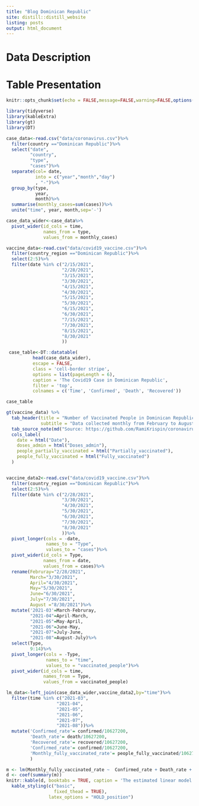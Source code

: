```yaml
---
title: "Blog Dominican Republic"
site: distill::distill_website
listing: posts
output: html_document
---
```


# Data Description

# Table Presentation
```r

knitr::opts_chunk$set(echo = FALSE,message=FALSE,warning=FALSE,options(scipen=200))

library(tidyverse)
library(kableExtra)
library(gt)
library(DT)

```


```r
case_data<-read.csv("data/coronavirus.csv")%>%
  filter(country =="Dominican Republic")%>%
  select("date",
         "country",
         "type",
         "cases")%>%
  separate(col= date,
           into = c("year","month","day")
           , "-")%>%
  group_by(type,
           year,
           month)%>%
  summarise(monthly_cases=sum(cases))%>%
  unite("time", year, month,sep='-')

case_data_wider<-case_data%>%
  pivot_wider(id_cols = time,
              names_from = type,
              values_from = monthly_cases)
```


```r

vaccine_data<-read.csv("data/covid19_vaccine.csv")%>%
  filter(country_region =="Dominican Republic")%>%
  select(2:5)%>%
  filter(date %in% c("2/15/2021",
                     "2/28/2021",
                     "3/15/2021",
                     "3/30/2021",
                     "4/15/2021",
                     "4/30/2021",
                     "5/15/2021",
                     "5/30/2021",
                     "6/15/2021",
                     "6/30/2021",
                     "7/15/2021",
                     "7/30/2021",
                     "8/15/2021",
                     "8/30/2021"
                     ))

```

```r

 case_table<-DT::datatable(
          head(case_data_wider),
          escape = FALSE,
          class = 'cell-border stripe',
          options = list(pageLength = 6),
          caption = 'The Covid19 Case in Dominican Republic',
          filter = 'top',
          colnames = c('Time', 'Confirmed', 'Death', 'Recovered'))

case_table

```


```r

gt(vaccine_data) %>% 
  tab_header(title = "Number of Vaccinated People in Dominican Republic(Accumulated)",
             subtitle = "Data collected monthly from February to August 2021") %>% 
  tab_source_note(md("Source: https://github.com/RamiKrispin/coronavirus")) %>% 
  cols_label(
    date = html("Date"),
    doses_admin = html("Doses_admin"),
    people_partially_vaccinated = html("Partially_vaccinated"),
    people_fully_vaccinated = html("Fully_vaccinated")
  )



```

```r
vaccine_data2<-read.csv("data/covid19_vaccine.csv")%>%
  filter(country_region =="Dominican Republic")%>%
  select(2:5)%>%
  filter(date %in% c("2/28/2021",
                     "3/30/2021",
                     "4/30/2021",
                     "5/30/2021",
                     "6/30/2021",
                     "7/30/2021",
                     "8/30/2021"
                     ))%>%
  pivot_longer(cols = -date,
               names_to = "Type",
               values_to = "cases")%>%
  pivot_wider(id_cols = Type,
              names_from = date,
              values_from = cases)%>%
  rename(Februray="2/28/2021",
         March="3/30/2021",
         April="4/30/2021",
         May="5/30/2021",
         June="6/30/2021",
         July="7/30/2021",
         August ="8/30/2021")%>%
  mutate('2021-03'=March-Februray,
         "2021-04"=April-March,
         "2021-05"=May-April,
         "2021-06"=June-May,
         "2021-07"=July-June,
         "2021-08"=August-July)%>%
  select(Type,
         9:14)%>%
  pivot_longer(cols = -Type,
               names_to = "time",
               values_to = "vaccinated_people")%>%
  pivot_wider(id_cols = time,
              names_from = Type,
              values_from = vaccinated_people)
```


```r
lm_data<-left_join(case_data_wider,vaccine_data2,by="time")%>%
  filter(time %in% c("2021-03",
                   "2021-04",
                   "2021-05",
                   "2021-06",
                   "2021-07",
                   "2021-08"))%>%
  mutate('Confirmed_rate'= confirmed/10627200,
         'Death_rate'= death/10627200,
         'Recovered_rate'= recovered/10627200,
         'Confirmed_rate'= confirmed/10627200,
         'Monthly_fully_vaccinated_rate'= people_fully_vaccinated/10627200,
         )

m <- lm(Monthly_fully_vaccinated_rate ~  Confirmed_rate + Death_rate + Recovered_rate, data = lm_data)
d <- coef(summary(m))
knitr::kable(d, booktabs = TRUE, caption = 'The estimated linear model for the vaccination rate')%>%
  kable_styling(c("basic",
                  fixed_thead = TRUE),
                latex_options = "HOLD_position")

```

